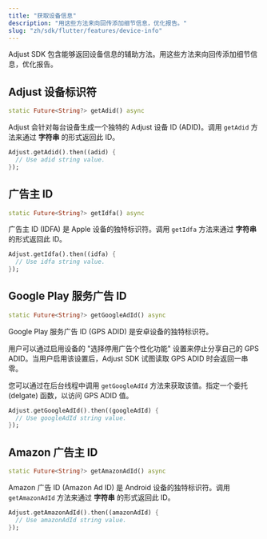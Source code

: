 ```yaml
---
title: "获取设备信息"
description: "用这些方法来向回传添加细节信息，优化报告。"
slug: "zh/sdk/flutter/features/device-info"
---
```


Adjust SDK 包含能够返回设备信息的辅助方法。用这些方法来向回传添加细节信息，优化报告。

## Adjust 设备标识符

```dart
static Future<String?> getAdid() async
```

Adjust 会针对每台设备生成一个独特的 Adjust 设备 ID \(ADID\)。调用 `getAdid` 方法来通过 **字符串** 的形式返回此 ID。

```dart
Adjust.getAdid().then((adid) {
  // Use adid string value.
});
```

## 广告主 ID

```dart
static Future<String?> getIdfa() async
```

广告主 ID \(IDFA\) 是 Apple 设备的独特标识符。调用 `getIdfa` 方法来通过 **字符串** 的形式返回此 ID。

```dart
Adjust.getIdfa().then((idfa) {
  // Use idfa string value.
});
```

## Google Play 服务广告 ID

```dart
static Future<String?> getGoogleAdId() async
```

Google Play 服务广告 ID \(GPS ADID\) 是安卓设备的独特标识符。

用户可以通过启用设备的 "选择停用广告个性化功能" 设置来停止分享自己的 GPS ADID。当用户启用该设置后，Adjust SDK 试图读取 GPS ADID 时会返回一串零。

您可以通过在后台线程中调用 `getGoogleAdId` 方法来获取该值。指定一个委托 \(delgate\) 函数，以访问 GPS ADID 值。

```dart
Adjust.getGoogleAdId().then((googleAdId) {
  // Use googleAdId string value.
});
```

## Amazon 广告主 ID

```dart
static Future<String?> getAmazonAdId() async
```

Amazon 广告 ID \(Amazon Ad ID\) 是 Android 设备的独特标识符。调用 `getAmazonAdId` 方法来通过 **字符串** 的形式返回此 ID。

```dart
Adjust.getAmazonAdId().then((amazonAdId) {
  // Use amazonAdId string value.
});
```

